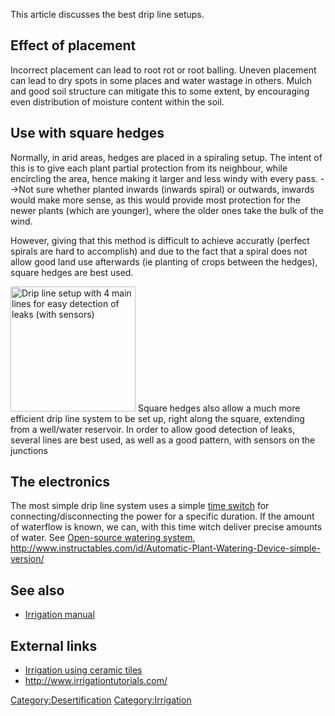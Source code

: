 This article discusses the best drip line setups.

== Effect of placement ==
Incorrect placement can lead to root rot or root balling. Uneven placement can lead to dry spots in some places and water wastage in others. Mulch and good soil structure can mitigate this to some extent, by encouraging even distribution of moisture content within the soil. 

==Use with square hedges==
Normally, in arid areas, hedges are placed in a spiraling setup. The intent of this is to give each plant partial protection from its neighbour, while encircling the area, hence making it larger and less windy with every pass. -->Not sure whether planted inwards (inwards spiral) or outwards, inwards would make more sense, as this would provide most protection for the newer plants (which are younger), where the older ones take the bulk of the wind.

However, giving that this method is difficult to achieve accuratly (perfect spirals are hard to accomplish) and due to the fact that a spiral does not allow good land use afterwards (ie planting of crops between the hedges), square hedges are best used.

[[File:Drip line placement.png|thumb|right|200px|Drip line setup with 4 main lines for easy detection of leaks (with sensors)]]
Square hedges also allow a much more efficient drip line system to be set up, right along the square, extending from a well/water reservoir. In order to allow good detection of leaks, several lines are best used, as well as a good pattern, with sensors on the junctions

==The electronics==
The most simple drip line system uses a simple [[time switch]] for connecting/disconnecting the power for a specific duration. If the amount of waterflow is known, we can, with this time witch deliver precise amounts of water. See [http://berserk.org/ois/ Open-source watering system], http://www.instructables.com/id/Automatic-Plant-Watering-Device-simple-version/

==See also==
* [[Irrigation manual]]

==External links==
* [http://en.wikiversity.org/wiki/Appropriate_technology_designs#Irrigation Irrigation using ceramic tiles]
* http://www.irrigationtutorials.com/

{{stub}}

[[Category:Desertification]]
[[Category:Irrigation]]